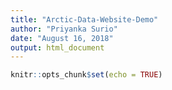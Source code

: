 ```yaml
---
title: "Arctic-Data-Website-Demo"
author: "Priyanka Surio"
date: "August 16, 2018"
output: html_document
---
```


```r
knitr::opts_chunk$set(echo = TRUE)
```


